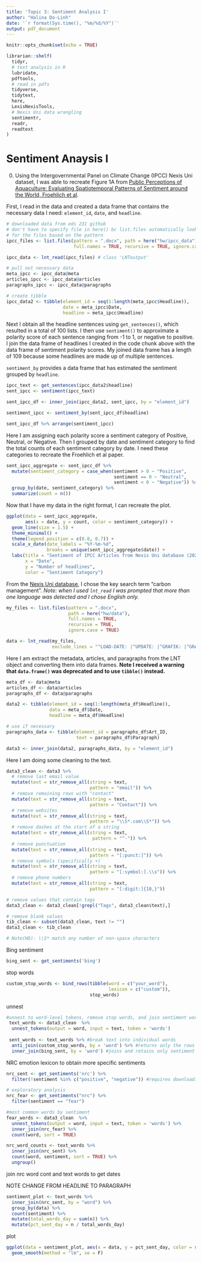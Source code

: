 ```yaml
---
title: 'Topic 3: Sentiment Analysis I'
author: "Halina Do-Linh"
date: '`r format(Sys.time(), "%m/%d/%Y")`'
output: pdf_document
---
```


```r
knitr::opts_chunk$set(echo = TRUE)

librarian::shelf(
  tidyr,
  # text analysis in R
  lubridate,
  pdftools,
  # read in pdfs
  tidyverse,
  tidytext,
  here,
  LexisNexisTools,
  # Nexis Uni data wrangling
  sentimentr,
  readr,
  readtext
)
```

# Sentiment Anaysis I

0. Using the Intergovernmental Panel on Climate Change (IPCC) Nexis Uni dataset, I was able to recreate Figure 1A from [Public Perceptions of Aquaculture: Evaluating Spatiotemporal Patterns of Sentiment around the World, Froehlich et al](https://journals.plos.org/plosone/article?id=10.1371/journal.pone.0169281). 

First, I read in the data and created a data frame that contains the necessary data I need: `element_id`, `date`, and `headline`.

```r
# downloaded data from eds 231 github
# don't have to specify file in here() bc list.files automatically looks 
# for the files based on the pattern
ipcc_files <- list.files(pattern = ".docx", path = here("hw/ipcc_data"),
                         full.names = TRUE, recursive = TRUE, ignore.case = TRUE)

ipcc_data <- lnt_read(ipcc_files) # class 'LNToutput'

# pull out necessary data
meta_ipcc <- ipcc_data@meta
articles_ipcc <- ipcc_data@articles
paragraphs_ipcc <- ipcc_data@paragraphs

# create tibble
ipcc_data2 <- tibble(element_id = seq(1:length(meta_ipcc$Headline)), 
                     date = meta_ipcc$Date, 
                     headline = meta_ipcc$Headline)
```

Next I obtain all the headline sentences using `get_sentences()`, which resulted in a total of 100 lists. I then use `sentiment()` to approximate a polarity score of each sentence ranging from -1 to 1, or negative to positive. I join the data frame of headlines I created in the code chunk above with the data frame of sentiment polarity scores. My joined data frame has a length of 109 because some headlines are made up of multiple sentences. 

`sentiment_by` provides a data frame that has estimated the sentiment grouped by `headline`.

```r
ipcc_text <- get_sentences(ipcc_data2$headline)
sent_ipcc <- sentiment(ipcc_text)

sent_ipcc_df <- inner_join(ipcc_data2, sent_ipcc, by = "element_id")

sentiment_ipcc <- sentiment_by(sent_ipcc_df$headline)

sent_ipcc_df %>% arrange(sentiment_ipcc)
```

Here I am assigning each polarity score a sentiment category of Positive, Neutral, or Negative. Then I grouped by date and sentiment category to find the total counts of each sentiment category by date. I need these categories to recreate the Froehlich et al paper.

```r
sent_ipcc_aggregate <- sent_ipcc_df %>% 
  mutate(sentiment_category = case_when(sentiment > 0 ~ "Positive",
                                        sentiment == 0 ~ "Neutral",
                                        sentiment < 0 ~ "Negative")) %>% 
  group_by(date, sentiment_category) %>% 
  summarize(count = n())
```

Now that I have my data in the right format, I can recreate the plot.

```r
ggplot(data = sent_ipcc_aggregate, 
       aes(x = date, y = count, color = sentiment_category)) +
  geom_line(size = 1.5) +
  theme_minimal() +
  theme(legend.position = c(0.8, 0.7)) +
  scale_x_date(date_labels = "%Y-%m-%d",
               breaks = unique(sent_ipcc_aggregate$date)) +
  labs(title = "Sentiment of IPCC Articles from Nexis Uni database (2022/04/04 - 2022/04/11)",
       x = "Date",
       y = "Number of headlines",
       color = "Sentiment Category")
```


From the [Nexis Uni database](https://www.library.ucsb.edu/research/db/211), I chose the key search term "carbon management". *Note: when I used `lnt_read` I was prompted that more than one language was detected and I chose English only.*


```r
my_files <- list.files(pattern = ".docx",
                       path = here("hw/data"),
                       full.names = TRUE,
                       recursive = TRUE,
                       ignore.case = TRUE)

data <- lnt_read(my_files,
                 exclude_lines = "^LOAD-DATE: |^UPDATE: |^GRAFIK: |^GRAPHIC: |^DATELINE: |^Graphic |^CONTACT: |^Contact |^Email")
```

Here I am extract the metadata, articles, and paragraphs from the LNT object and converting them into data frames. **Note I received a warning that `data.frame()` was deprecated and to use `tibble()` instead.**

```r
meta_df <- data@meta
articles_df <- data@articles
paragraphs_df <- data@paragraphs

data2 <- tibble(element_id = seq(1:length(meta_df$Headline)), 
                data = meta_df$Date,
                headline = meta_df$Headline)

# use if necessary
paragraphs_data <- tibble(element_id = paragraphs_df$Art_ID,
                          text = paragraphs_df$Paragraph)

data3 <- inner_join(data2, paragraphs_data, by = "element_id")
```


Here I am doing some cleaning to the text.

```r
data3_clean <- data3 %>% 
  # remove last email value
  mutate(text = str_remove_all(string = text,
                               pattern = "email")) %>% 
  # remove remaining rows with "contact"
  mutate(text = str_remove_all(string = text,
                               pattern = "Contact")) %>%
  # remove websites   
  mutate(text = str_remove_all(string = text,
                               pattern = "\\S*.com\\S*")) %>%
  # remove dashes at the start of a string
  mutate(text = str_remove_all(string = text,
                                pattern = "^-")) %>% 
  # remove punctuation
  mutate(text = str_remove_all(string = text,
                               pattern = "[:punct:]")) %>% 
  # remove symbols (specifically +)
  mutate(text = str_remove_all(string = text,
                               pattern = "[:symbol:].\\s")) %>% 
  # remove phone numbers
  mutate(text = str_remove_all(string = text,
                               pattern = "[:digit:]{10,}"))

# remove values that contain tags
data3_clean <- data3_clean[!grepl("Tags", data3_clean$text),]

# remove blank values
tib_clean <- subset(data3_clean, text != "")
data3_clean <- tib_clean

# Note(HD): \\S* match any number of non-space characters
```

Bing sentiment
```r
bing_sent <- get_sentiments('bing') 
```

stop words
```r
custom_stop_words <- bind_rows(tibble(word = c("your_word"),  
                                      lexicon = c("custom")), 
                               stop_words)
```


unnest
```r
#unnest to word-level tokens, remove stop words, and join sentiment words
 text_words <- data3_clean  %>%
  unnest_tokens(output = word, input = text, token = 'words')
 
 sent_words <- text_words %>% #break text into individual words
  anti_join(custom_stop_words, by = 'word') %>% #returns only the rows without stop words
  inner_join(bing_sent, by = 'word') #joins and retains only sentiment words
```

NRC emotion lexicon to obtain more specific sentiments
```r
nrc_sent <- get_sentiments('nrc') %>% 
  filter(!sentiment %in% c("positive", "negative")) #requires downloading a large dataset via prompt

# exploratory analysis
nrc_fear <- get_sentiments("nrc") %>% 
  filter(sentiment == "fear")

#most common words by sentiment
fear_words <- data3_clean  %>%
  unnest_tokens(output = word, input = text, token = 'words') %>%
  inner_join(nrc_fear) %>%
  count(word, sort = TRUE)

nrc_word_counts <- text_words %>%
  inner_join(nrc_sent) %>%
  count(word, sentiment, sort = TRUE) %>%
  ungroup()
```

join nrc word cont and text words to get dates

NOTE CHANGE FROM HEADLINE TO PARAGRAPH
```r
sentiment_plot <- text_words %>% 
  inner_join(nrc_sent, by = "word") %>% 
  group_by(data) %>% 
  count(sentiment) %>% 
  mutate(total_words_day = sum(n)) %>% 
  mutate(pct_sent_day = n / total_words_day)
```

plot
```r
ggplot(data = sentiment_plot, aes(x = data, y = pct_sent_day, color = sentiment)) +
  geom_smooth(method = "lm", se = F)
```



